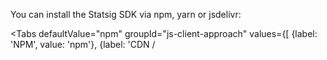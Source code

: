 
You can install the Statsig SDK via npm, yarn or jsdelivr:

<Tabs
  defaultValue="npm"
  groupId="js-client-approach"
  values={[
    {label: 'NPM', value: 'npm'},
    {label: 'CDN / <script>', value: 'script'}, 
  ]}>

  <TabItem value="script">

```html
<script src="https://cdn.jsdelivr.net/npm/@statsig/js-client@1/build/statsig-js-client.min.js"></script>
```

Statsig is hosted on the [jsDelivr](https://www.jsdelivr.com/package/npm/@statsig/js-client) CDN.

To access the current primary JavaScript bundle, use:

`https://cdn.jsdelivr.net/npm/@statsig/js-client/build/statsig-js-client.min.js`

To access specific files/versions:

`https://cdn.jsdelivr.net/npm/@statsig/js-client@{version}/build/statsig-js-client.min.js`

  </TabItem>
  <TabItem value="npm">

```shell
npm install @statsig/js-client
```

  </TabItem>
  <TabItem value="yarn">

```shell
yarn add @statsig/js-client
```

  </TabItem>
</Tabs>
